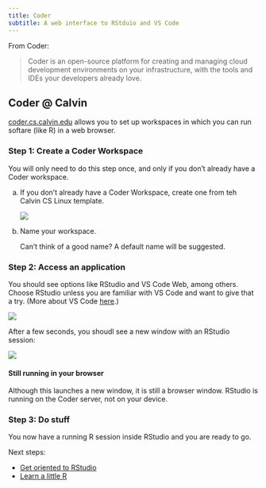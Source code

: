 ```yaml
---
title: Coder
subtitle: A web interface to RStduio and VS Code
---
```


From Coder:

> Coder is an open-source platform for creating and managing cloud development environments on your infrastructure, with the tools and IDEs your developers already love.

## Coder @ Calvin

[coder.cs.calvin.edu](https://coder.cs.calvinl.edu) allows you to set up workspaces in which you can run softare (like R) in a web browser.

### Step 1: Create a Coder Workspace 

You will only need to do this step once, and only if you don't already have a Coder workspace.

a.  If you don't already have a Coder Workspace, create one from teh Calvin CS Linux template.

    ![](images/create-coder-workspace.png)

b.  Name your workspace.

    Can't think of a good name? A default name will be suggested.

### Step 2: Access an application

You should see options like RStudio and VS Code Web, among others.  Choose RStudio unless you are familiar with VS Code 
and want to give that a try.  (More about VS Code [here](vscode.qmd).)


![](images/coder-applications.png)

After a few seconds, you shoudl see a new window with an RStudio session:

![](images/coder-rstudio-window.png)

:::{.callout-note}
#### Still running in your browser

Although this launches a new window, it is still a browser window.  RStudio is running on the Coder server, not on your 
device.
:::

### Step 3: Do stuff

You now have a running R session inside RStudio and you are ready to go.

Next steps:

* [Get oriented to RStudio](rstudio.qmd)
* [Learn a little R](../basics/r-basics.qmd)